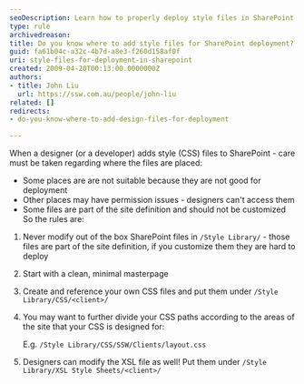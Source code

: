 ```yaml
---
seoDescription: Learn how to properly deploy style files in SharePoint without modifying OOB files.
type: rule
archivedreason:
title: Do you know where to add style files for SharePoint deployment?
guid: fa61b04c-a32c-4b7d-a8e3-f260d158af0f
uri: style-files-for-deployment-in-sharepoint
created: 2009-04-20T00:13:00.0000000Z
authors:
- title: John Liu
  url: https://ssw.com.au/people/john-liu
related: []
redirects:
- do-you-know-where-to-add-design-files-for-deployment

---
```


When a designer (or a developer) adds style (CSS) files to SharePoint - care must be taken regarding where the files are placed:

* Some places are are not suitable because they are not good for deployment
* Other places may have permission issues - designers can't access them
* Some files are part of the site definition and should not be customized
So the rules are:

1. Never modify out of the box SharePoint files in `/Style Library/` - those files are part of the site definition, if you customize them they are hard to deploy
2. Start with a clean, minimal masterpage
3. Create and reference your own CSS files and put them under `/Style Library/CSS/<client>/`
4. You may want to further divide your CSS paths according to the areas of the site that your CSS is designed for:

    E.g. `/Style Library/CSS/SSW/Clients/layout.css`

5. Designers can modify the XSL file as well!
    Put them under `/Style Library/XSL Style Sheets/<client>/`